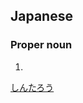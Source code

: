 ==Japanese==
{{ja-kanjitab|真|太|郎}}

===Proper noun===
{{ja-pos|proper|しんたろう}}

# {{given name|male|lang=ja}}

[[Category:Japanese male given names|しんたろう]]
